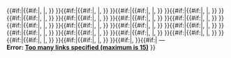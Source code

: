 <includeonly>[[{{{1}}} (New Jersey bus)|{{{1}}}]]{{#if:{{{2|}}}|{{#if:{{{3|}}}|, |, }} [[{{{2}}} (New Jersey bus)|{{{2}}}]]
}}{{#if:{{{3|}}}|{{#if:{{{4|}}}|, |, }} [[{{{3}}} (New Jersey bus)|{{{3}}}]]
}}{{#if:{{{4|}}}|{{#if:{{{5|}}}|, |, }} [[{{{4}}} (New Jersey bus)|{{{4}}}]]
}}{{#if:{{{5|}}}|{{#if:{{{6|}}}|, |, }} [[{{{5}}} (New Jersey bus)|{{{5}}}]]
}}{{#if:{{{6|}}}|{{#if:{{{7|}}}|, |, }} [[{{{6}}} (New Jersey bus)|{{{6}}}]]
}}{{#if:{{{7|}}}|{{#if:{{{8|}}}|, |, }} [[{{{7}}} (New Jersey bus)|{{{7}}}]]
}}{{#if:{{{8|}}}|{{#if:{{{9|}}}|, |, }} [[{{{8}}} (New Jersey bus)|{{{8}}}]]
}}{{#if:{{{9|}}}|{{#if:{{{10|}}}|, |, }} [[:{{{9}}} (New Jersey bus)|{{{9}}}]]
}}{{#if:{{{10|}}}|{{#if:{{{11|}}}|, |, }} [[{{{10}}} (New Jersey bus)|{{{10}}}]]
}}{{#if:{{{11|}}}|{{#if:{{{12|}}}|, |, }} [[{{{11}}} (New Jersey bus)|{{{11}}}]]
}}{{#if:{{{12|}}}|{{#if:{{{13|}}}|, |, }} [[{{{12}}} (New Jersey bus)|{{{12}}}]]
}}{{#if:{{{13|}}}|{{#if:{{{14|}}}|, |, }} [[{{{13}}} (New Jersey bus)|{{{13}}}]]
}}{{#if:{{{14|}}}|{{#if:{{{15|}}}|, |, }} [[{{{14}}} (New Jersey bus)|{{{14}}}]]
}}{{#if:{{{15|}}}|{{#if:{{{16|}}}|, |, }} [[{{{15}}} (New Jersey bus)|{{{15}}}]]
}}{{#if:{{{16|}}}|{{#if:{{{17|}}}|, |, }} [[{{{16}}} (New Jersey bus)|{{{16}}}]]
}}{{#if:{{{17|}}}|{{#if:{{{18|}}}|, |, }} [[{{{17}}} (New Jersey bus)|{{{17}}}]]
}}{{#if:{{{18|}}}|{{#if:{{{19|}}}|, |, }} [[{{{18}}} (New Jersey bus)|{{{18}}}]]
}}{{#if:{{{19|}}}|{{#if:{{{20|}}}|, |, }} [[{{{19}}} (New Jersey bus)|{{{19}}}]]
}}{{#if:{{{20|}}}|, [[:{{{20}} (New Jersey bus)|{{{20|}}}]]
}}{{#if:{{{21|}}}| &mdash; '''<br/>Error: [[Template:NJ bus link|Too many links specified (maximum is 15)]]'''
}}</includeonly><noinclude>[[Category:WikiProject New York City Public Transportation templates|{{PAGENAME}}]]